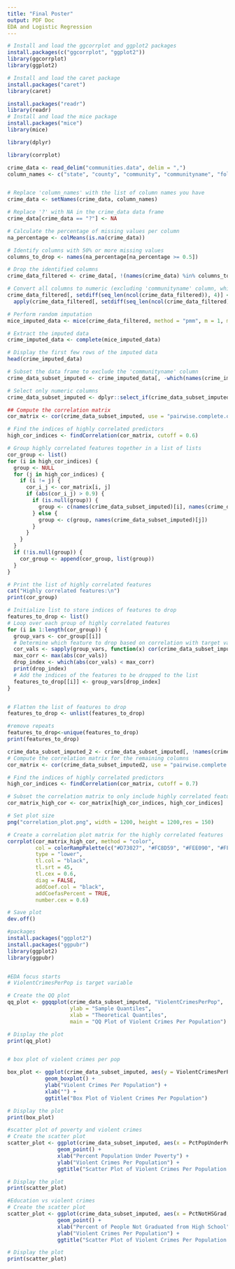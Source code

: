 ```yaml
---
title: "Final Poster"
output: PDF Doc
EDA and Logistic Regression
---
```

```r
# Install and load the ggcorrplot and ggplot2 packages
install.packages(c("ggcorrplot", "ggplot2"))
library(ggcorrplot)
library(ggplot2)

# Install and load the caret package
install.packages("caret")
library(caret)

install.packages("readr")
library(readr)
# Install and load the mice package
install.packages("mice")
library(mice)

library(dplyr)

library(corrplot)
```


```r

crime_data <- read_delim("communities.data", delim = ",")
column_names <- c("state", "county", "community", "communityname", "fold", "population", "householdsize", "racepctblack", "racePctWhite", "racePctAsian", "racePctHisp", "agePct12t21", "agePct12t29", "agePct16t24", "agePct65up", "numbUrban", "pctUrban", "medIncome", "pctWWage", "pctWFarmSelf", "pctWInvInc", "pctWSocSec", "pctWPubAsst", "pctWRetire", "medFamInc", "perCapInc", "whitePerCap", "blackPerCap", "indianPerCap", "AsianPerCap", "OtherPerCap", "HispPerCap", "NumUnderPov", "PctPopUnderPov", "PctLess9thGrade", "PctNotHSGrad", "PctBSorMore", "PctUnemployed", "PctEmploy", "PctEmplManu", "PctEmplProfServ", "PctOccupManu", "PctOccupMgmtProf", "MalePctDivorce", "MalePctNevMarr", "FemalePctDiv", "TotalPctDiv", "PersPerFam", "PctFam2Par", "PctKids2Par", "PctYoungKids2Par", "PctTeen2Par", "PctWorkMomYoungKids", "PctWorkMom", "NumIlleg", "PctIlleg", "NumImmig", "PctImmigRecent", "PctImmigRec5", "PctImmigRec8", "PctImmigRec10", "PctRecentImmig", "PctRecImmig5", "PctRecImmig8", "PctRecImmig10", "PctSpeakEnglOnly", "PctNotSpeakEnglWell", "PctLargHouseFam", "PctLargHouseOccup", "PersPerOccupHous", "PersPerOwnOccHous", "PersPerRentOccHous", "PctPersOwnOccup", "PctPersDenseHous", "PctHousLess3BR", "MedNumBR", "HousVacant", "PctHousOccup", "PctHousOwnOcc", "PctVacantBoarded", "PctVacMore6Mos", "MedYrHousBuilt", "PctHousNoPhone", "PctWOFullPlumb", "OwnOccLowQuart", "OwnOccMedVal", "OwnOccHiQuart", "RentLowQ", "RentMedian", "RentHighQ", "MedRent", "MedRentPctHousInc", "MedOwnCostPctInc", "MedOwnCostPctIncNoMtg", "NumInShelters", "NumStreet", "PctForeignBorn", "PctBornSameState", "PctSameHouse85", "PctSameCity85", "PctSameState85", "LemasSwornFT", "LemasSwFTPerPop", "LemasSwFTFieldOps", "LemasSwFTFieldPerPop", "LemasTotalReq", "LemasTotReqPerPop", "PolicReqPerOffic", "PolicPerPop", "RacialMatchCommPol", "PctPolicWhite", "PctPolicBlack", "PctPolicHisp", "PctPolicAsian", "PctPolicMinor", "OfficAssgnDrugUnits", "NumKindsDrugsSeiz", "PolicAveOTWorked", "LandArea", "PopDens", "PctUsePubTrans", "PolicCars", "PolicOperBudg", "LemasPctPolicOnPatr", "LemasGangUnitDeploy", "LemasPctOfficDrugUn", "PolicBudgPerPop", "ViolentCrimesPerPop")


# Replace 'column_names' with the list of column names you have
crime_data <- setNames(crime_data, column_names)

# Replace '?' with NA in the crime_data data frame
crime_data[crime_data == "?"] <- NA

# Calculate the percentage of missing values per column
na_percentage <- colMeans(is.na(crime_data))

# Identify columns with 50% or more missing values
columns_to_drop <- names(na_percentage[na_percentage >= 0.5])

# Drop the identified columns
crime_data_filtered <- crime_data[, !(names(crime_data) %in% columns_to_drop)]

# Convert all columns to numeric (excluding 'communityname' column, which is a string)
crime_data_filtered[, setdiff(seq_len(ncol(crime_data_filtered)), 4)] <- 
  apply(crime_data_filtered[, setdiff(seq_len(ncol(crime_data_filtered)), 4)], 2, as.numeric)

# Perform random imputation
mice_imputed_data <- mice(crime_data_filtered, method = "pmm", m = 1, maxit = 1)

# Extract the imputed data
crime_imputed_data <- complete(mice_imputed_data)

# Display the first few rows of the imputed data
head(crime_imputed_data)

# Subset the data frame to exclude the 'communityname' column
crime_data_subset_imputed <- crime_imputed_data[, -which(names(crime_imputed_data) == "communityname")]

# Select only numeric columns
crime_data_subset_imputed <- dplyr::select_if(crime_data_subset_imputed, is.numeric)

## Compute the correlation matrix
cor_matrix <- cor(crime_data_subset_imputed, use = "pairwise.complete.obs")

# Find the indices of highly correlated predictors
high_cor_indices <- findCorrelation(cor_matrix, cutoff = 0.6)

# Group highly correlated features together in a list of lists
cor_group <- list()
for (i in high_cor_indices) {
  group <- NULL
  for (j in high_cor_indices) {
    if (i != j) {
      cor_i_j <- cor_matrix[i, j]
      if (abs(cor_i_j) > 0.9) {
        if (is.null(group)) {
          group <- c(names(crime_data_subset_imputed)[i], names(crime_data_subset_imputed)[j])
        } else {
          group <- c(group, names(crime_data_subset_imputed)[j])
        }
      }
    }
  }
  if (!is.null(group)) {
    cor_group <- append(cor_group, list(group))
  }
}

# Print the list of highly correlated features
cat("Highly correlated features:\n")
print(cor_group)

# Initialize list to store indices of features to drop
features_to_drop <- list()
# Loop over each group of highly correlated features
for (i in 1:length(cor_group)) {
  group_vars <- cor_group[[i]]
  # Determine which feature to drop based on correlation with target variable
  cor_vals <- sapply(group_vars, function(x) cor(crime_data_subset_imputed[[x]], crime_data_subset_imputed$ViolentCrimesPerPop))
  max_corr <- max(abs(cor_vals))
  drop_index <- which(abs(cor_vals) < max_corr)
  print(drop_index)
  # Add the indices of the features to be dropped to the list
  features_to_drop[[i]] <- group_vars[drop_index]
}


# Flatten the list of features to drop
features_to_drop <- unlist(features_to_drop)

#remove repeats
features_to_drop<-unique(features_to_drop)
print(features_to_drop)

crime_data_subset_imputed_2 <- crime_data_subset_imputed[, !names(crime_data_subset_imputed) %in% features_to_drop]
# Compute the correlation matrix for the remaining columns
cor_matrix <- cor(crime_data_subset_imputed2, use = "pairwise.complete.obs")

# Find the indices of highly correlated predictors
high_cor_indices <- findCorrelation(cor_matrix, cutoff = 0.7)

# Subset the correlation matrix to only include highly correlated features
cor_matrix_high_cor <- cor_matrix[high_cor_indices, high_cor_indices]

# Set plot size
png("correlation_plot.png", width = 1200, height = 1200,res = 150)

# Create a correlation plot matrix for the highly correlated features
corrplot(cor_matrix_high_cor, method = "color",
         col = colorRampPalette(c("#D73027", "#FC8D59", "#FEE090", "#FFFFBF", "#E0F3F8", "#91BFDB", "#4575B4"))(100),
         type = "lower",
         tl.col = "black",
         tl.srt = 45,
         tl.cex = 0.6,
         diag = FALSE,
         addCoef.col = "black",
         addCoefasPercent = TRUE,
         number.cex = 0.6)

# Save plot
dev.off()


```
```r
#packages
install.packages("ggplot2")
install.packages("ggpubr")
library(ggplot2)
library(ggpubr)


#EDA focus starts
# ViolentCrimesPerPop is target variable

# Create the QQ plot
qq_plot <- ggqqplot(crime_data_subset_imputed, "ViolentCrimesPerPop", 
                    ylab = "Sample Quantiles", 
                    xlab = "Theoretical Quantiles",
                    main = "QQ Plot of Violent Crimes Per Population")

# Display the plot
print(qq_plot)


# box plot of violent crimes per pop

box_plot <- ggplot(crime_data_subset_imputed, aes(y = ViolentCrimesPerPop)) + 
            geom_boxplot() +
            ylab("Violent Crimes Per Population") +
            xlab("") +
            ggtitle("Box Plot of Violent Crimes Per Population")

# Display the plot
print(box_plot)

#scatter plot of poverty and violent crimes
# Create the scatter plot
scatter_plot <- ggplot(crime_data_subset_imputed, aes(x = PctPopUnderPov, y = ViolentCrimesPerPop)) +
                geom_point() +
                xlab("Percent Population Under Poverty") +
                ylab("Violent Crimes Per Population") +
                ggtitle("Scatter Plot of Violent Crimes Per Population vs. Percent Population Under Poverty")

# Display the plot
print(scatter_plot)

#Education vs violent crimes 
# Create the scatter plot
scatter_plot <- ggplot(crime_data_subset_imputed, aes(x = PctNotHSGrad, y = ViolentCrimesPerPop)) +
                geom_point() +
                xlab("Percent of People Not Graduated from High School") +
                ylab("Violent Crimes Per Population") +
                ggtitle("Scatter Plot of Violent Crimes Per Population vs. Percent of People Not Graduated from High School")

# Display the plot
print(scatter_plot)

```


